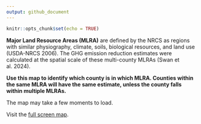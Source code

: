 ```yaml
---
output: github_document
---
```


```r
knitr::opts_chunk$set(echo = TRUE)
```

**Major Land Resource Areas (MLRA)** are defined by the NRCS as regions with similar physiography, climate, soils, biological resources, and land use (USDA-NRCS 2006). The GHG emission reduction estimates were calculated at the spatial scale of these multi-county MLRAs (Swan et al. 2024).

**Use this map to identify which county is in which MLRA. Counties within the same MLRA will have the same estimate, unless the county falls within multiple MLRAs.**

The map may take a few moments to load. 

Visit the <a href="https://nras.maps.arcgis.com/apps/instant/basic/index.html?appid=4233536b08044da7a9bc32c7040418be" target="_blank">full screen map</a>.
